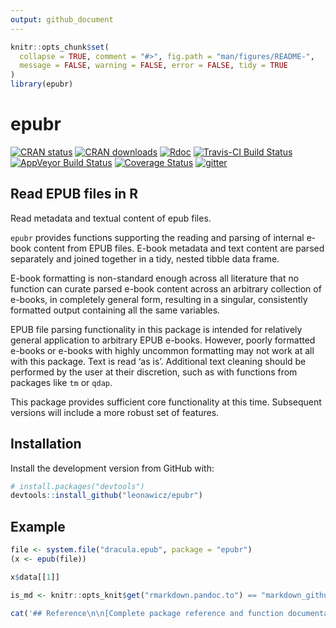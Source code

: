 ```yaml
---
output: github_document
---
```


<!-- README.md is generated from README.Rmd. Please edit that file -->

```r
knitr::opts_chunk$set(
  collapse = TRUE, comment = "#>", fig.path = "man/figures/README-",
  message = FALSE, warning = FALSE, error = FALSE, tidy = TRUE
)
library(epubr)
```

# epubr

[![CRAN status](http://www.r-pkg.org/badges/version/epubr)](https://cran.r-project.org/package=epubr)
[![CRAN downloads](http://cranlogs.r-pkg.org/badges/grand-total/epubr)](https://cran.r-project.org/package=epubr) 
[![Rdoc](http://www.rdocumentation.org/badges/version/epubr)](http://www.rdocumentation.org/packages/epubr)
[![Travis-CI Build Status](https://travis-ci.org/leonawicz/epubr.svg?branch=master)](https://travis-ci.org/leonawicz/epubr)
[![AppVeyor Build Status](https://ci.appveyor.com/api/projects/status/github/leonawicz/epubr?branch=master&svg=true)](https://ci.appveyor.com/project/leonawicz/epubr)
[![Coverage Status](https://img.shields.io/codecov/c/github/leonawicz/epubr/master.svg)](https://codecov.io/github/leonawicz/epubr?branch=master)
[![gitter](https://img.shields.io/badge/GITTER-join%20chat-green.svg)](https://gitter.im/leonawicz/epubr)

## Read EPUB files in R

Read metadata and textual content of epub files. 

`epubr` provides functions supporting the reading and parsing of internal e-book content from EPUB files. E-book metadata and text content are parsed separately and joined together in a tidy, nested tibble data frame. 

E-book formatting is non-standard enough across all literature that no function can curate parsed e-book content across an arbitrary collection of e-books, in completely general form, resulting in a singular, consistently formatted output containing all the same variables.

EPUB file parsing functionality in this package is intended for relatively general application to arbitrary EPUB e-books. However, poorly formatted e-books or e-books with highly uncommon formatting may not work at all with this package.
Text is read 'as is'. Additional text cleaning should be performed by the user at their discretion, such as with functions from packages like `tm` or `qdap`.

This package provides sufficient core functionality at this time. Subsequent versions will include a more robust set of features.

## Installation

Install the development version from GitHub with:

``` r
# install.packages("devtools")
devtools::install_github("leonawicz/epubr")
```

## Example

```r
file <- system.file("dracula.epub", package = "epubr")
(x <- epub(file))

x$data[[1]]
```

```r
is_md <- knitr::opts_knit$get("rmarkdown.pandoc.to") == "markdown_github-ascii_identifiers"
```

```r
cat('## Reference\n\n[Complete package reference and function documentation](https://leonawicz.github.io/epubr/)')
```
